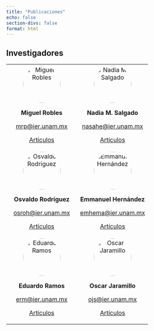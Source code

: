 ```yaml
---
title: "Publicaciones"
echo: false
section-divs: false
format: html
---
```


## Investigadores

<table style="border-collapse: collapse; width: 100%;">
  <tr>
    <td style="border: none; text-align: center; width: 50%;">
      <img src="./imgs/IERBlanco.png" alt="Miguel Robles" style="border-radius: 50%; width: 100px; height: 100px;">
      <p><strong>Miguel Robles</strong></p>
      <p><a href="mailto:mrp@ier.unam.mx">mrp@ier.unam.mx</a></p>
      <p><a href="https://scholar.google.com.mx/citations?user=WhRgNJUAAAAJ&hl=es">Artículos</a></p>
    </td>
    <td style="border: none; text-align: center; width: 50%;">
      <img src="./imgs/IERBlanco.png" alt="Nadia M. Salgado" style="border-radius: 50%; width: 100px; height: 100px;">
      <p><strong>Nadia M. Salgado</strong></p>
      <p><a href="mailto:nasahe@ier.unam.mx">nasahe@ier.unam.mx</a></p>
      <p><a href="https://scholar.google.com.mx/citations?user=qnY94fEAAAAJ&hl=es">Artículos</a></p>
    </td>
  </tr>
  <tr>
    <td style="border: none; text-align: center;">
      <img src="./imgs/IERBlanco.png" alt="Osvaldo Rodríguez" style="border-radius: 50%; width: 100px; height: 100px;">
      <p><strong>Osvaldo Rodríguez</strong></p>
      <p><a href="mailto:osroh@ier.unam.mx">osroh@ier.unam.mx</a></p>
      <p><a href="https://scholar.google.com.mx/citations?hl=es&user=rnDPvkQAAAAJ">Artículos</a></p>
    </td>
    <td style="border: none; text-align: center;">
      <img src="./imgs/IERBlanco.png" alt="Emmanuel Hernández" style="border-radius: 50%; width: 100px; height: 100px;">
      <p><strong>Emmanuel Hernández</strong></p>
      <p><a href="mailto:emhema@ier.unam.mx">emhema@ier.unam.mx</a></p>
      <p><a href="https://scholar.google.com.mx/citations?hl=es&user=rni7ExMAAAAJ">Artículos</a></p>
    </td>
  </tr>
  <tr>
    <td style="border: none; text-align: center;">
      <img src="./imgs/IERBlanco.png" alt="Eduardo Ramos" style="border-radius: 50%; width: 100px; height: 100px;">
      <p><strong>Eduardo Ramos</strong></p>
      <p><a href="mailto:erm@ier.unam.mx">erm@ier.unam.mx</a></p>
      <p><a href="https://www.ier.unam.mx/academicos/erm/produccion.html">Artículos</a></p>
    </td>
    <td style="border: none; text-align: center;">
      <img src="./imgs/IERBlanco.png" alt="Oscar Jaramillo" style="border-radius: 50%; width: 100px; height: 100px;">
      <p><strong>Oscar Jaramillo</strong></p>
      <p><a href="mailto:ojs@ier.unam.mx">ojs@ier.unam.mx</a></p>
      <p><a href="https://scholar.google.com.mx/citations?user=U0bS410AAAAJ&hl=es">Artículos</a></p>
    </td>
  </tr>
</table>

